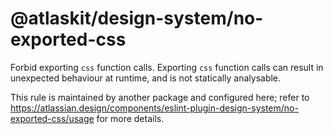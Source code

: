 # @atlaskit/design-system/no-exported-css

Forbid exporting `css` function calls. Exporting `css` function calls can result in unexpected behaviour at runtime, and is not statically analysable.

This rule is maintained by another package and configured here; refer to https://atlassian.design/components/eslint-plugin-design-system/no-exported-css/usage for more details.
